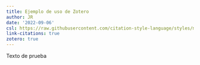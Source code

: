 ```yaml
---
title: Ejemplo de uso de Zotero
author: JR
date: '2022-09-06'
csl: https://raw.githubusercontent.com/citation-style-language/styles/master/apa.csl
link-citations: true
zotero: true
---
```


Texto de prueba
